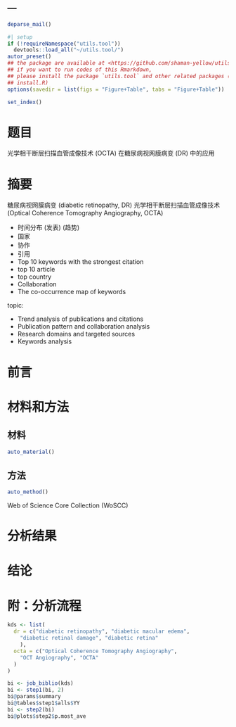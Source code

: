 ---
---

```r
deparse_mail()
```

```r
#| setup
if (!requireNamespace("utils.tool"))
  devtools::load_all("~/utils.tool/")
autor_preset()
## the package are available at <https://github.com/shaman-yellow/utils.tool>
## if you want to run codes of this Rmarkdown,
## please install the package `utils.tool` and other related packages (run
## install.R)
options(savedir = list(figs = "Figure+Table", tabs = "Figure+Table"))
```

```r
set_index()
```

# 题目

光学相干断层扫描血管成像技术 (OCTA) 在糖尿病视网膜病变 (DR) 中的应用

# 摘要 {#abstract}

糖尿病视网膜病变 (diabetic retinopathy, DR)
光学相干断层扫描血管成像技术 (Optical Coherence Tomography Angiography, OCTA)

- 时间分布 (发表) (趋势) 
- 国家
- 协作 
- 引用
- Top 10 keywords with the strongest citation
- top 10 article
- top country
- Collaboration
- The co-occurrence map of keywords

topic:

- Trend analysis of publications and citations
- Publication pattern and collaboration analysis
- Research domains and targeted sources
- Keywords analysis

# 前言 {#introduction}

# 材料和方法 {#methods}

## 材料

```r
auto_material()
```

## 方法

```r
auto_method()
```

Web of Science Core Collection (WoSCC)

# 分析结果 {#results}

# 结论 {#dis}

# 附：分析流程 {#workflow}

```r
kds <- list(
  dr = c("diabetic retinopathy", "diabetic macular edema",
    "diabetic retinal damage", "diabetic retina"
    ),
  octa = c("Optical Coherence Tomography Angiography",
    "OCT Angiography", "OCTA"
  )
)

bi <- job_biblio(kds)
bi <- step1(bi, 2)
bi@params$summary
bi@tables$step1$alls$YY
bi <- step2(bi)
bi@plots$step2$p.most_ave

```

